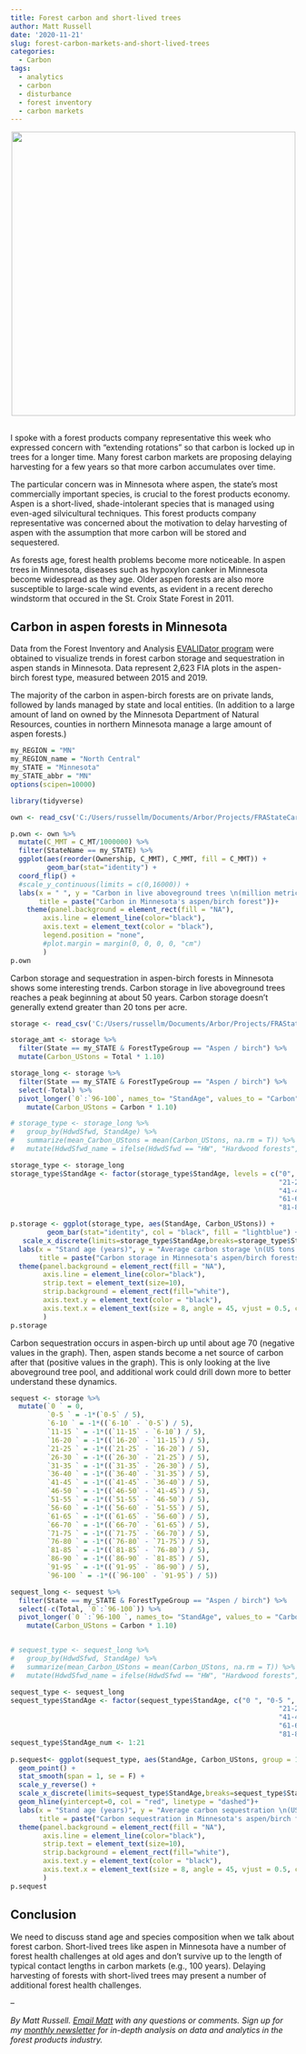 ```yaml
---
title: Forest carbon and short-lived trees
author: Matt Russell
date: '2020-11-21'
slug: forest-carbon-markets-and-short-lived-trees
categories:
  - Carbon
tags:
  - analytics
  - carbon
  - disturbance
  - forest inventory
  - carbon markets
---
```


<center>

![](aspen.jpg){width=500px}
</center>

## 


I spoke with a forest products company representative this week who expressed concern with "extending rotations" so that carbon is locked up in trees for a longer time. Many forest carbon markets are proposing delaying harvesting for a few years so that more carbon accumulates over time.

The particular concern was in Minnesota where aspen, the state's most commercially important species, is crucial to the forest products economy. Aspen is a short-lived, shade-intolerant species that is managed using even-aged silvicultural techniques. This forest products company representative was concerned about the motivation to delay harvesting of aspen with the assumption that more carbon will be stored and sequestered.

As forests age, forest health problems become more noticeable. In aspen trees in Minnesota, diseases such as hypoxylon canker in Minnesota become widespread as they age. Older aspen forests are also more susceptible to large-scale wind events, as evident in a recent derecho windstorm that occured in the St. Croix State Forest in 2011.

## Carbon in aspen forests in Minnesota

Data from the Forest Inventory and Analysis [EVALIDator program](https://apps.fs.usda.gov/Evalidator/evalidator.jsp) were obtained to visualize trends in forest carbon storage and sequestration in aspen stands in Minnesota. Data represent 2,623 FIA plots in the aspen-birch forest type, measured between 2015 and 2019.

The majority of the carbon in aspen-birch forests are on private lands, followed by lands managed by state and local entities. (In addition to a large amount of land on owned by the Minnesota Department of Natural Resources, counties in northern Minnesota manage a large amount of aspen forests.)

```r
my_REGION = "MN"
my_REGION_name = "North Central"
my_STATE = "Minnesota"
my_STATE_abbr = "MN"
options(scipen=10000)
```

```r
library(tidyverse)
```

```r
own <- read_csv('C:/Users/russellm/Documents/Arbor/Projects/FRAStateCarbon/Data/own_aspen.csv')

p.own <- own %>% 
  mutate(C_MMT = C_MT/1000000) %>% 
  filter(StateName == my_STATE) %>% 
  ggplot(aes(reorder(Ownership, C_MMT), C_MMT, fill = C_MMT)) +
         geom_bar(stat="identity") +
  coord_flip() +
  #scale_y_continuous(limits = c(0,16000)) +
  labs(x = " ", y = "Carbon in live aboveground trees \n(million metric tons)", 
       title = paste("Carbon in Minnesota's aspen/birch forest"))+
    theme(panel.background = element_rect(fill = "NA"),
        axis.line = element_line(color="black"),
        axis.text = element_text(color = "black"),
        legend.position = "none",
        #plot.margin = margin(0, 0, 0, 0, "cm")
        )
p.own
```

Carbon storage and sequestration in aspen-birch forests in Minnesota shows some interesting trends. Carbon storage in live aboveground trees reaches a peak beginning at about 50 years. Carbon storage doesn't generally extend greater than 20 tons per acre.

```r
storage <- read_csv('C:/Users/russellm/Documents/Arbor/Projects/FRAStateCarbon/Data/storage_state_aspen.csv')

storage_amt <- storage %>% 
  filter(State == my_STATE & ForestTypeGroup == "Aspen / birch") %>% 
  mutate(Carbon_UStons = Total * 1.10)

storage_long <- storage %>% 
  filter(State == my_STATE & ForestTypeGroup == "Aspen / birch") %>% 
  select(-Total) %>% 
  pivot_longer(`0`:`96-100`, names_to= "StandAge", values_to = "Carbon") %>% 
    mutate(Carbon_UStons = Carbon * 1.10)

# storage_type <- storage_long %>% 
#   group_by(HdwdSfwd, StandAge) %>% 
#   summarize(mean_Carbon_UStons = mean(Carbon_UStons, na.rm = T)) %>% 
#   mutate(HdwdSfwd_name = ifelse(HdwdSfwd == "HW", "Hardwood forests", "Softwood forests"))

storage_type <- storage_long
storage_type$StandAge <- factor(storage_type$StandAge, levels = c("0", "0-5", "6-10", "11-15", "16-20", 
                                                                  "21-25", "26-30", "31-35", "36-40", 
                                                                  "41-45", "46-50", "51-55", "56-60", 
                                                                  "61-65", "66-70", "71-75", "76-80", 
                                                                  "81-85", "86-90", "91-95", "96-100"))

p.storage <- ggplot(storage_type, aes(StandAge, Carbon_UStons)) +
         geom_bar(stat="identity", col = "black", fill = "lightblue") +
   scale_x_discrete(limits=storage_type$StandAge,breaks=storage_type$StandAge[seq(1,length(storage_type$StandAge),by=2)])+
  labs(x = "Stand age (years)", y = "Average carbon storage \n(US tons per acre)",
       title = paste("Carbon storage in Minnesota's aspen/birch forests"))+
  theme(panel.background = element_rect(fill = "NA"),
        axis.line = element_line(color="black"),
        strip.text = element_text(size=10),
        strip.background = element_rect(fill="white"),
        axis.text.y = element_text(color = "black"),
        axis.text.x = element_text(size = 8, angle = 45, vjust = 0.5, color = "black"),
        )
p.storage
```

Carbon sequestration occurs in aspen-birch up until about age 70 (negative values in the graph). Then, aspen stands become a net source of carbon after that (positive values in the graph). This is only looking at the live aboveground tree pool, and additional work could drill down more to better understand these dynamics.

```r
sequest <- storage %>% 
  mutate(`0 ` = 0,
         `0-5 ` = -1*(`0-5` / 5),
         `6-10 ` = -1*((`6-10` - `0-5`) / 5),
         `11-15 ` = -1*((`11-15` - `6-10`) / 5),
         `16-20 ` = -1*((`16-20` - `11-15`) / 5),
         `21-25 ` = -1*((`21-25` - `16-20`) / 5),
         `26-30 ` = -1*((`26-30` - `21-25`) / 5),
         `31-35 ` = -1*((`31-35` - `26-30`) / 5),
         `36-40 ` = -1*((`36-40` - `31-35`) / 5),
         `41-45 ` = -1*((`41-45` - `36-40`) / 5),
         `46-50 ` = -1*((`46-50` - `41-45`) / 5),
         `51-55 ` = -1*((`51-55` - `46-50`) / 5),
         `56-60 ` = -1*((`56-60` - `51-55`) / 5),
         `61-65 ` = -1*((`61-65` - `56-60`) / 5),
         `66-70 ` = -1*((`66-70` - `61-65`) / 5),
         `71-75 ` = -1*((`71-75` - `66-70`) / 5),
         `76-80 ` = -1*((`76-80` - `71-75`) / 5),
         `81-85 ` = -1*((`81-85` - `76-80`) / 5),
         `86-90 ` = -1*((`86-90` - `81-85`) / 5),
         `91-95 ` = -1*((`91-95` - `86-90`) / 5),
         `96-100 ` = -1*((`96-100` - `91-95`) / 5))

sequest_long <- sequest %>% 
  filter(State == my_STATE & ForestTypeGroup == "Aspen / birch") %>% 
  select(-c(Total, `0`:`96-100`)) %>% 
  pivot_longer(`0 `:`96-100 `, names_to= "StandAge", values_to = "Carbon") %>% 
    mutate(Carbon_UStons = Carbon * 1.10)


# sequest_type <- sequest_long %>% 
#   group_by(HdwdSfwd, StandAge) %>% 
#   summarize(mean_Carbon_UStons = mean(Carbon_UStons, na.rm = T)) %>% 
#   mutate(HdwdSfwd_name = ifelse(HdwdSfwd == "HW", "Hardwood forests", "Softwood forests"))

sequest_type <- sequest_long 
sequest_type$StandAge <- factor(sequest_type$StandAge, c("0 ", "0-5 ", "6-10 ", "11-15 ", "16-20 ", 
                                                                  "21-25 ", "26-30 ", "31-35 ", "36-40 ", 
                                                                  "41-45 ", "46-50 ", "51-55 ", "56-60 ", 
                                                                  "61-65 ", "66-70 ", "71-75 ", "76-80 ", 
                                                                  "81-85 ", "86-90 ", "91-95 ", "96-100 "))
sequest_type$StandAge_num <- 1:21
  
p.sequest<- ggplot(sequest_type, aes(StandAge, Carbon_UStons, group = 1)) +
  geom_point() +
  stat_smooth(span = 1, se = F) +
  scale_y_reverse() +
  scale_x_discrete(limits=sequest_type$StandAge,breaks=sequest_type$StandAge[seq(1,length(sequest_type$StandAge),by=2)])+
  geom_hline(yintercept=0, col = "red", linetype = "dashed")+
  labs(x = "Stand age (years)", y = "Average carbon sequestration \n(US tons per acre per year)",
       title = paste("Carbon sequestration in Minnesota's aspen/birch forests"))+
  theme(panel.background = element_rect(fill = "NA"),
        axis.line = element_line(color="black"),
        strip.text = element_text(size=10),
        strip.background = element_rect(fill="white"),
        axis.text.y = element_text(color = "black"),
        axis.text.x = element_text(size = 8, angle = 45, vjust = 0.5, color = "black")
        )
p.sequest
```

## Conclusion

We need to discuss stand age and species composition when we talk about forest carbon. Short-lived trees like aspen in Minnesota have a number of forest health challenges at old ages and don't survive up to the length of typical contact lengths in carbon markets (e.g., 100 years). Delaying harvesting of forests with short-lived trees may present a number of additional forest health challenges.

--

*By Matt Russell. [Email Matt](mailto:matt@arbor-analytics.com) with any questions or comments. Sign up for my [monthly newsletter](https://mailchi.mp/d96897dc0f46/arbor-analytics) for in-depth analysis on data and analytics in the forest products industry.*

